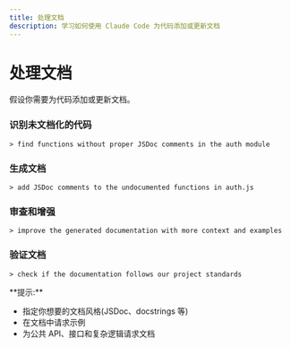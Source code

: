 ```yaml
---
title: 处理文档
description: 学习如何使用 Claude Code 为代码添加或更新文档
---
```



# 处理文档

假设你需要为代码添加或更新文档。

<Steps>

### 识别未文档化的代码

```
> find functions without proper JSDoc comments in the auth module
```

### 生成文档

```
> add JSDoc comments to the undocumented functions in auth.js
```

### 审查和增强

```
> improve the generated documentation with more context and examples
```

### 验证文档

```
> check if the documentation follows our project standards
```

</Steps>

<Callout type="info">
**提示:**

* 指定你想要的文档风格(JSDoc、docstrings 等)
* 在文档中请求示例
* 为公共 API、接口和复杂逻辑请求文档
</Callout>
